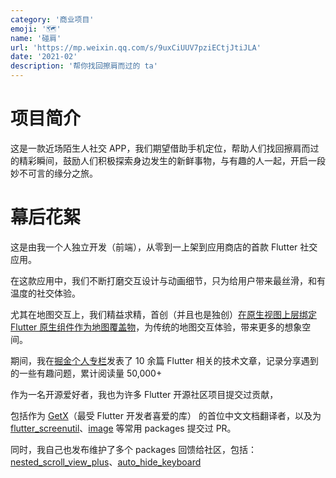 ```yaml
---
category: '商业项目'
emoji: '🗺️'
name: '碰肩'
url: 'https://mp.weixin.qq.com/s/9uxCiUUV7pziECtjJtiJLA'
date: '2021-02'
description: '帮你找回擦肩而过的 ta'
---
```


# 项目简介

这是一款近场陌生人社交 APP，我们期望借助手机定位，帮助人们找回擦肩而过的精彩瞬间，鼓励人们积极探索身边发生的新鲜事物，与有趣的人一起，开启一段妙不可言的缘分之旅。

# 幕后花絮

这是由我一个人独立开发（前端），从零到一上架到应用商店的首款 Flutter 社交应用。

在这款应用中，我们不断打磨交互设计与动画细节，只为给用户带来最丝滑，和有温度的社交体验。

尤其在地图交互上，我们精益求精，首创（并且也是独创）[在原生视图上层绑定 Flutter 原生组件作为地图覆盖物](https://juejin.cn/post/7097518993690329124)，为传统的地图交互体验，带来更多的想象空间。

期间，我在[掘金个人专栏](https://juejin.cn/user/2418581313189326/posts)发表了 10 余篇 Flutter 相关的技术文章，记录分享遇到的一些有趣问题，累计阅读量 50,000+

作为一名开源爱好者，我也为许多 Flutter 开源社区项目提交过贡献，

包括作为 [GetX](https://pub.dev/packages/get)（最受 Flutter 开发者喜爱的库） 的首位中文文档翻译者，以及为 [flutter_screenutil](https://pub.dev/packages/flutter_screenutil)、[image](https://pub.dev/packages/image) 等常用 packages 提交过 PR。

同时，我自己也发布维护了多个 packages 回馈给社区，包括：[nested_scroll_view_plus](https://pub.dev/packages/nested_scroll_view_plus)、[auto_hide_keyboard](https://pub.dev/packages/auto_hide_keyboard)
